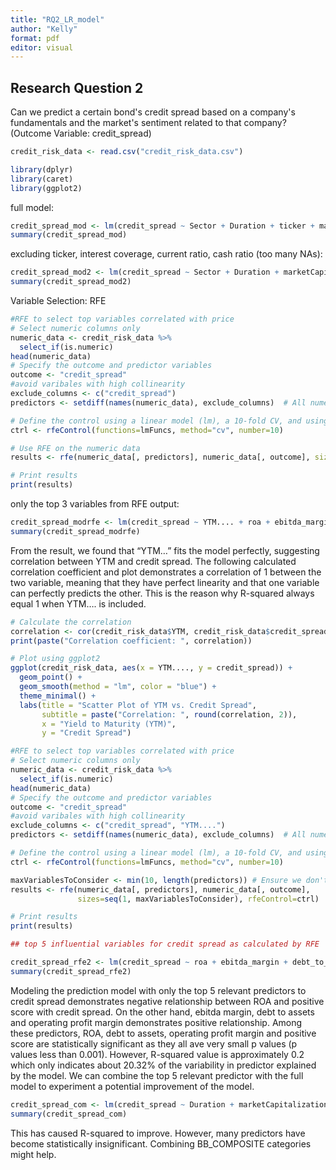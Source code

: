 ```yaml
---
title: "RQ2_LR_model"
author: "Kelly"
format: pdf
editor: visual
---
```


## Research Question 2						

Can we predict a certain bond\'s credit spread based on a company\'s fundamentals and the
market\'s sentiment related to that company? (Outcome Variable: credit_spread)

```r
credit_risk_data <- read.csv("credit_risk_data.csv")
```

```r
library(dplyr)
library(caret)
library(ggplot2)
```

full model:

```r
credit_spread_mod <- lm(credit_spread ~ Sector + Duration + ticker + marketCapitalization + score + BB_COMPOSITE + debt_to_assets + debt_to_equity + int_coverage + cash_coverage + current_ratio + cash_ratio + roa + ebitda_margin, data=credit_risk_data)
summary(credit_spread_mod)
```

excluding ticker, interest coverage, current ratio, cash ratio (too many NAs):

```r
credit_spread_mod2 <- lm(credit_spread ~ Sector + Duration + marketCapitalization + score + BB_COMPOSITE + debt_to_assets + debt_to_equity + cash_coverage + roa + ebitda_margin, data=credit_risk_data)
summary(credit_spread_mod2)
```

Variable Selection: RFE

```r
#RFE to select top variables correlated with price
# Select numeric columns only
numeric_data <- credit_risk_data %>%
  select_if(is.numeric)
head(numeric_data)
# Specify the outcome and predictor variables
outcome <- "credit_spread"
#avoid varibales with high collinearity
exclude_columns <- c("credit_spread")
predictors <- setdiff(names(numeric_data), exclude_columns)  # All numeric columns except for the outcome

# Define the control using a linear model (lm), a 10-fold CV, and using the RMSE to choose the best model
ctrl <- rfeControl(functions=lmFuncs, method="cv", number=10)

# Use RFE on the numeric data
results <- rfe(numeric_data[, predictors], numeric_data[, outcome], sizes=c(1:length(predictors)), rfeControl=ctrl)

# Print results
print(results)
```

only the top 3 variables from RFE output:

```r
credit_spread_modrfe <- lm(credit_spread ~ YTM.... + roa + ebitda_margin, data=credit_risk_data)
summary(credit_spread_modrfe)
```

From the result, we found that "YTM..." fits the model perfectly, suggesting correlation between YTM and credit spread. The following calculated correlation coefficient and plot demonstrates a correlation of 1 between the two variable, meaning that they have perfect linearity and that one variable can perfectly predicts the other. This is the reason why R-squared always equal 1 when YTM.... is included.

```r
# Calculate the correlation
correlation <- cor(credit_risk_data$YTM, credit_risk_data$credit_spread)
print(paste("Correlation coefficient: ", correlation))

# Plot using ggplot2
ggplot(credit_risk_data, aes(x = YTM...., y = credit_spread)) +
  geom_point() +
  geom_smooth(method = "lm", color = "blue") +
  theme_minimal() +
  labs(title = "Scatter Plot of YTM vs. Credit Spread",
       subtitle = paste("Correlation: ", round(correlation, 2)),
       x = "Yield to Maturity (YTM)",
       y = "Credit Spread")
```

```r
#RFE to select top variables correlated with price
# Select numeric columns only
numeric_data <- credit_risk_data %>%
  select_if(is.numeric)
head(numeric_data)
# Specify the outcome and predictor variables
outcome <- "credit_spread"
#avoid varibales with high collinearity
exclude_columns <- c("credit_spread", "YTM....")
predictors <- setdiff(names(numeric_data), exclude_columns)  # All numeric columns except for the outcome

# Define the control using a linear model (lm), a 10-fold CV, and using the RMSE to choose the best model
ctrl <- rfeControl(functions=lmFuncs, method="cv", number=10)

maxVariablesToConsider <- min(10, length(predictors)) # Ensure we don't exceed the total number of available predictors
results <- rfe(numeric_data[, predictors], numeric_data[, outcome], 
               sizes=seq(1, maxVariablesToConsider), rfeControl=ctrl)

# Print results
print(results)
```

```r
## top 5 influential variables for credit spread as calculated by RFE

credit_spread_rfe2 <- lm(credit_spread ~ roa + ebitda_margin + debt_to_assets + operating_profit_margin + positiveScore, data=credit_risk_data)
summary(credit_spread_rfe2)
```

Modeling the prediction model with only the top 5 relevant predictors to credit spread demonstrates negative relationship between ROA and positive score with credit spread. On the other hand, ebitda margin, debt to assets and operating profit margin demonstrates positive relationship. Among these predictors, ROA, debt to assets, operating profit margin and positive score are statistically significant as they all ave very small p values (p values less than 0.001). However, R-squared value is approximately 0.2 which only indicates about 20.32% of the variability in predictor explained by the model. We can combine the top 5 relevant predictor with the full model to experiment a potential improvement of the model.

```r
credit_spread_com <- lm(credit_spread ~ Duration + marketCapitalization + BB_COMPOSITE + roa + ebitda_margin + debt_to_assets + operating_profit_margin + score , data=credit_risk_data)
summary(credit_spread_com)
```

This has caused R-squared to improve. However, many predictors have become statistically insignificant. Combining BB_COMPOSITE categories might help.

